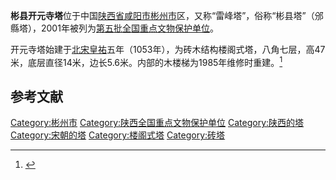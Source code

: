 {{coord|35|02|07|N|108|04|26|E|display=title|scale:10000}}
{{文物保护单位
| 级别 = 全国
| 名称 = 彬县开元寺塔
| 图片 = 
| 所在 = {{CHN}}[[陕西省|陕西省]][[彬州市|彬州市]]
| 分类 = 古建筑
| 时代 = [[北宋|北宋]]
| 编号 = [[第五批全国重点文物保护单位|第五批]]第423项
| 登录 = 2001年6月25日
}}

'''彬县开元寺塔'''位于中国[[陕西省|陕西省]][[咸阳市|咸阳市]][[彬州市|彬州市]]区，又称“雷峰塔”，俗称“彬县塔”（邠縣塔），2001年被列为[[第五批全国重点文物保护单位|第五批全国重点文物保护单位]]。

开元寺塔始建于[[北宋|北宋]][[皇祐|皇祐]]五年（1053年），为砖木结构楼阁式塔，八角七层，高47米，底层直径14米，边长5.6米。内部的木楼梯为1985年维修时重建。<ref>{{Cite book |title=全国重点文物保护单位·第一至第五批·第Ⅲ卷 |publisher=文物出版社 |year=2004 |isbn=7-5010-1525-2 |pages=332 }}</ref>

==参考文献==
{{reflist}}

{{陕西全国重点文物保护单位}}

{{DEFAULTSORT:Bin}}
[[Category:彬州市|Category:彬州市]]
[[Category:陕西全国重点文物保护单位|Category:陕西全国重点文物保护单位]]
[[Category:陕西的塔|Category:陕西的塔]]
[[Category:宋朝的塔|Category:宋朝的塔]]
[[Category:楼阁式塔|Category:楼阁式塔]]
[[Category:砖塔|Category:砖塔]]